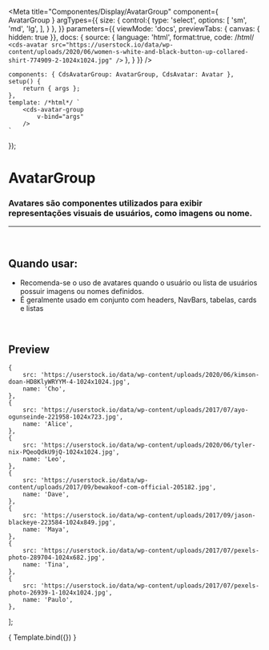 
<Meta
	title="Componentes/Display/AvatarGroup"
	component={ AvatarGroup }
	argTypes={{
		size: {
			control:{
				type: 'select',
				options: [
					'sm',
					'md',
					'lg',
				],
			}
		},
	}}
	parameters={{
		viewMode: 'docs',
		previewTabs: { canvas: { hidden: true }},
		docs: {
			source: {
				language: 'html',
				format:true,
				code: /*html*/ `
<cds-avatar
	src="https://userstock.io/data/wp-content/uploads/2020/06/women-s-white-and-black-button-up-collared-shirt-774909-2-1024x1024.jpg"
/>`
			},
		}
	}}
/>

	components: { CdsAvatarGroup: AvatarGroup, CdsAvatar: Avatar },
	setup() {
		return { args };
	},
	template: /*html*/ `
		<cds-avatar-group
			v-bind="args" 
		/>
	`
});


# AvatarGroup

### Avatares são componentes utilizados para exibir representações visuais de usuários, como imagens ou nome.
---
<br />

## Quando usar:
- Recomenda-se o uso de avatares quando o usuário ou lista de usuários possuir
imagens ou nomes definidos.
- É geralmente usado em conjunto com headers, NavBars, tabelas, cards e listas


<br />

## Preview

	{
		src: 'https://userstock.io/data/wp-content/uploads/2020/06/kimson-doan-HD8KlyWRYYM-4-1024x1024.jpg',
		name: 'Cho',
	},
	{
		src: 'https://userstock.io/data/wp-content/uploads/2017/07/ayo-ogunseinde-221958-1024x723.jpg',
		name: 'Alice',
	},
	{
		src: 'https://userstock.io/data/wp-content/uploads/2020/06/tyler-nix-PQeoQdkU9jQ-1024x1024.jpg',
		name: 'Leo',
	},
	{
		src: 'https://userstock.io/data/wp-content/uploads/2017/09/bewakoof-com-official-205182.jpg',
		name: 'Dave',
	},
	{
		src: 'https://userstock.io/data/wp-content/uploads/2017/09/jason-blackeye-223584-1024x849.jpg',
		name: 'Maya',
	},
	{
		src: 'https://userstock.io/data/wp-content/uploads/2017/07/pexels-photo-289704-1024x682.jpg',
		name: 'Tina',
	},
	{
		src: 'https://userstock.io/data/wp-content/uploads/2017/07/pexels-photo-26939-1-1024x1024.jpg',
		name: 'Paulo',
	},
];

<Canvas>
	<Story
		name="AvatarGroup"
		args={{
			avatars,
		}}
	>
		{ Template.bind({}) }
	</Story>
</Canvas>

<ArgsTable story="AvatarGroup" />
